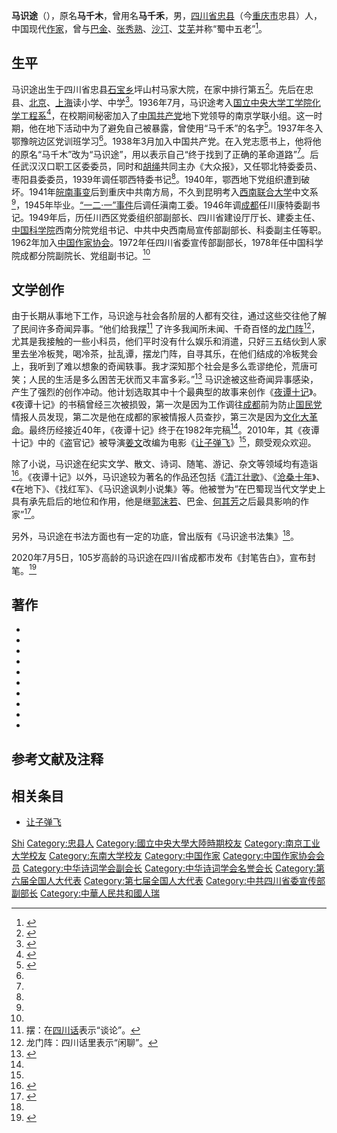{{Infobox writer
| 姓名     = 马识途
| 图像     = 
| 图像说明 = 
| 字       = 
| 号       = 
| 本名     = 马千木
| 笔名     = 
| 出生     = {{birth date and age|1915|01|14}}
| 出生地点 = {{ROC-1912}}[[四川省|四川省]][[忠县|忠县]][[石宝乡|石宝乡]]
| 职业     = 作家
| 语言     = 中文
| 国籍     = {{PRC}}
| 种族     = 汉族
| 母校     = [[国立中央大学_(南京)|中央大学]]工学院化学工程系<br>[[西南联合大学|西南联合大学]]中文系
| 创作时期 = 1945年至2020年
| 体裁     = 小说、纪实文学、散文
| 主题     = 
| 文学运动 = 
| 著名作品 = 《清江壮歌》<br>《找红军》<br>《夜谭十记》
| 父母     =
| 配偶     = 
| 伴侣     = 
| 子女     = 
| 亲属     = 
| 受影响于 = 
| 施影响于 = 
| 奖项     = [[東方文豪獎|東方文豪終身成就獎]]
| 签名     =  
| 官方网站 = 
}}
'''马识途'''（{{bd|1915年|1月14日|||catidx=M}}），原名'''马千木'''，曾用名'''马千禾'''，男，[[四川省|四川省]][[忠县|忠县]]（今[[重庆市|重庆市]]忠县）人，中国现代[[作家|作家]]，曾与[[巴金|巴金]]、[[张秀熟|张秀熟]]、[[沙汀|沙汀]]、[[艾芜|艾芜]]并称“蜀中五老”<ref>{{cite web|url=http://epaper.gmw.cn/zhdsb/html/2010-12/08/nw.D110000zhdsb_20101208_1-03.htm|title=川籍老作家·马识途|publisher=中华读书报|accessdate=2011-01-29|archive-date=2020-01-15|archive-url=https://web.archive.org/web/20200115083052/http://epaper.gmw.cn/zhdsb/html/2010-12/08/nw.D110000zhdsb_20101208_1-03.htm|dead-url=no}}</ref>。

== 生平 ==
马识途出生于四川省忠县[[石宝乡|石宝乡]]坪山村马家大院，在家中排行第五<ref>{{cite news|url=http://cq.cqnews.net/wtxw/2010-12/25/content_5530343.htm|title=马识途：大作家爱编打油诗|publisher=华龙网|date=2010-10-25|accessdate=2011-01-29|deadurl=yes|archiveurl=https://web.archive.org/web/20101228164855/http://cq.cqnews.net/wtxw/2010-12/25/content_5530343.htm|archivedate=2010-12-28}}</ref>。先后在忠县、[[北京|北京]]、[[上海|上海]]读小学、中学<ref name="中国文学家辞典">{{Cite book |title=中国文学家辞典·现代第一分册 |publisher=四川人民出版社 |year=1979 |unified=17118·16 |pages=21-22}}</ref>。1936年7月，马识途考入[[国立中央大学_(南京)|国立中央大学]][[东南大学|工学院]][[南京工业大学|化学工程系]]<ref name = "mashitu">{{cite news|url=http://news.ifeng.com/gundong/detail_2011_01/13/4262435_0.shtml|title=《夜谭十记》浓缩苦难与重生 马识途:子弹飞40年|publisher=凤凰网|date=2011-01-13|accessdate=2011-01-29|archive-date=2019-08-29|archive-url=https://web.archive.org/web/20190829185209/http://news.ifeng.com/gundong/detail_2011_01/13/4262435_0.shtml|dead-url=no}}</ref>，在校期间秘密加入了[[中国共产党|中国共产党]]地下党领导的南京学联小组。这一时期，他在地下活动中为了避免自己被暴露，曾使用“马千禾”的名字<ref>{{cite news|url=http://www.luobinghui.com/ld/wt/200510/5992.html|title=博学多才马识途|publisher=国立西南联合大学纪念网站|accessdate=2011-01-30|deadurl=yes|archiveurl=https://web.archive.org/web/20131216212131/http://www.luobinghui.com/ld/wt/200510/5992.html|archivedate=2013-12-16}}</ref>。1937年冬入鄂豫皖边区党训班学习<ref name="中国文学家辞典"/>。1938年3月加入中国共产党。在入党志愿书上，他将他的原名“马千木”改为“马识途”，用以表示自己“终于找到了正确的革命道路”<ref name = "mashitu"/>。后任武汉汉口职工区委委员，同时和[[胡绳|胡绳]]共同主办《大众报》，又任鄂北特委委员、枣阳县委委员，1939年调任鄂西特委书记<ref name="中国文学家辞典"/>。1940年，鄂西地下党组织遭到破坏。1941年[[皖南事变|皖南事变]]后到重庆中共南方局，不久到昆明考入[[西南联合大学|西南联合大学]]中文系<ref name = "mashitu"/>，1945年毕业。[[一二一事件_(中国)|“一二·一”事件]]后调任滇南工委。1946年调[[成都|成都]]任川康特委副书记。1949年后，历任川西区党委组织部副部长、四川省建设厅厅长、建委主任、[[中国科学院|中国科学院]]西南分院党组书记、中共中央西南局宣传部副部长、科委副主任等职。1962年加入[[中国作家协会|中国作家协会]]。1972年任四川省委宣传部副部长，1978年任中国科学院成都分院副院长、党组副书记。<ref name="中国文学家辞典"/>

== 文学创作 ==
由于长期从事地下工作，马识途与社会各阶层的人都有交往，通过这些交往他了解了民间许多奇闻异事。“他们给我摆<ref>摆：在[[四川话|四川话]]表示“谈论”。</ref> 了许多我闻所未闻、千奇百怪的[[龙门阵|龙门阵]]<ref>龙门阵：四川话里表示“闲聊”。</ref>，尤其是我接触的一些小科员，他们平时没有什么娱乐和消遣，只好三五结伙到人家里去坐冷板凳，喝冷茶，扯乱谭，摆龙门阵，自寻其乐，在他们结成的冷板凳会上，我听到了难以想象的奇闻轶事。我才深知那个社会是多么乖谬绝伦，荒唐可笑；人民的生活是多么困苦无状而又丰富多彩。”<ref name="mashitu2">{{cite news|url=http://news.xinhuanet.com/book/2010-12/21/c_12902258.htm|title=创作历时40年 马识途：“龙门阵”摆出一部巨著|publisher=新华网|date=2010-12-21|accessdate=2011-01-29|deadurl=yes|archiveurl=https://web.archive.org/web/20101227000138/http://news.xinhuanet.com/book/2010-12/21/c_12902258.htm|archivedate=2010-12-27}}</ref> 马识途被这些奇闻异事感染，产生了强烈的创作冲动。他计划选取其中十个最典型的故事来创作《[[夜谭十记|夜谭十记]]》。《夜谭十记》的书稿曾经三次被损毁，第一次是因为工作调往[[成都|成都]]前为防止[[国民党|国民党]]情报人员发现，第二次是他在成都的家被情报人员查抄，第三次是因为[[文化大革命|文化大革命]]。最终历经接近40年，《夜谭十记》终于在1982年完稿<ref name = "mashitu2"/>。2010年，其《夜谭十记》中的《盗官记》被导演[[姜文|姜文]]改编为电影《[[让子弹飞|让子弹飞]]》<ref name = "mashitu"/>，颇受观众欢迎。

除了小说，马识途在纪实文学、散文、诗词、随笔、游记、杂文等领域均有造诣<ref name = "mashitu3">{{cite web|url=http://www.cdhtlib.org/xstj_show.php?id=31|title=马识途文集|publisher=成都高新区文化指导服务中心|accessdate=2011-01-29|archive-url=https://web.archive.org/web/20110111001222/http://www.cdhtlib.org/xstj_show.php?id=31|archive-date=2011-01-11|dead-url=yes}}</ref>。《夜谭十记》以外，马识途较为著名的作品还包括《[[清江壮歌|清江壮歌]]》、《[[沧桑十年|沧桑十年]]》、《在地下》、《找红军》、《马识途讽刺小说集》等。他被誉为“在巴蜀现当代文学史上具有承先启后的地位和作用，他是继[[郭沫若|郭沫若]]、巴金、[[何其芳|何其芳]]之后最具影响的作家”<ref>{{cite book|isbn=9787541123504|title=马识途文集1: 清江壮歌|publisher=四川文艺出版社|pages=作者简介}}</ref>。

另外，马识途在书法方面也有一定的功底，曾出版有《马识途书法集》<ref name = "mashitu3"/>。

2020年7月5日，105岁高龄的马识途在四川省成都市发布《封笔告白》，宣布封笔。<ref>{{cite news |author1=马钟鸰 |title=106岁作家马识途宣布封笔，作品曾被改编为《让子弹飞》！ |url=http://culture.ifeng.com/c/7xw47VGt1LT |accessdate=2020-07-09 |work=凤凰网 |date=2020-07-05 |archive-date=2020-07-09 |archive-url=https://web.archive.org/web/20200709081026/https://culture.ifeng.com/c/7xw47VGt1LT |dead-url=no }}</ref>

== 著作 ==
*{{Cite book |title=清江壮歌 |publisher=[[人民文学出版社|人民文学出版社]] |year=1966}}
*{{Cite book |title=找红军 |publisher=[[四川人民出版社|四川人民出版社]] |year=1979}}
*{{Cite book |title=夜谭十记 |publisher=人民文学出版社 |year=1983 |unified=10019-3549}}
*{{Cite book |title=马识途短篇小说选 |publisher=[[四川少年儿童出版社|四川少年儿童出版社]] |year=1984 |unified=10247-192}}
*{{Cite book |title=京华夜谭 |publisher=[[四川文艺出版社|四川文艺出版社]] |year=1987 |isbn=9787541101403}}
*{{Cite book |title=盛世微言 |publisher=[[成都出版社|成都出版社]] |year=1994 |isbn=9787805757032}}
*{{Cite book |title=沧桑十年 |publisher=[[中共中央党校出版社|中共中央党校出版社]] |year=1999 |isbn=9787503518904}}
*{{Cite book |title=没有硝烟的战线 |publisher=[[重庆出版社|重庆出版社]] |year=2003 |isbn=9787536662278}}
*{{Cite book |title=马识途文集（1-10） |publisher=四川文艺出版社 |year=2005 |isbn=}}
*{{Cite book |title=在地下 |publisher=人民文学出版社 |year=2005 |isbn=9787020052134}}

== 参考文献及注释 ==
{{reflist|2}}

== 相关条目 ==
* [[让子弹飞|让子弹飞]]

{{Navboxes
| title  = 马识途在[[中华诗词学会|中华诗词学会]]的职务
| list1  =
{{中华诗词学会第一届理事会}}
{{中华诗词学会第二届理事会}}
{{中华诗词学会第三届理事会}}
{{中华诗词学会第四届理事会}}
}}
{{Navboxes 
| title  = 马识途在[[中国作家协会|中国作家协会]]的职务
| list1  =
{{中国作家协会第三届理事会}}
{{中国作家协会第四届理事会}}
{{中国作家协会第五届全国委员会}}
{{中国作家协会第六届全国委员会}}
{{中国作家协会第七届全国委员会}}
{{中国作家协会第八届全国委员会}}
{{中国作家协会第九届全国委员会}}
}}
{{Navboxes 
| title  = 马识途在[[中国文学艺术界联合会|中国文学艺术界联合会]]的职务
| list1  =
{{中国文学艺术界联合会第五届全国委员会}}
}}

{{Authority control}}
{{DEFAULTSORT:Ma Shitu马识途}}
[[Category:馬姓|Shi]]
[[Category:忠县人|Category:忠县人]]
[[Category:國立中央大學大陸時期校友|Category:國立中央大學大陸時期校友]]
[[Category:南京工业大学校友|Category:南京工业大学校友]]
[[Category:东南大学校友|Category:东南大学校友]]
[[Category:中国作家|Category:中国作家]]
[[Category:中国作家协会会员|Category:中国作家协会会员]]
[[Category:中华诗词学会副会长|Category:中华诗词学会副会长]]
[[Category:中华诗词学会名誉会长|Category:中华诗词学会名誉会长]]
[[Category:第六届全国人大代表|Category:第六届全国人大代表]]
[[Category:第七届全国人大代表|Category:第七届全国人大代表]]
[[Category:中共四川省委宣传部副部长|Category:中共四川省委宣传部副部长]]
[[Category:中華人民共和國人瑞|Category:中華人民共和國人瑞]]